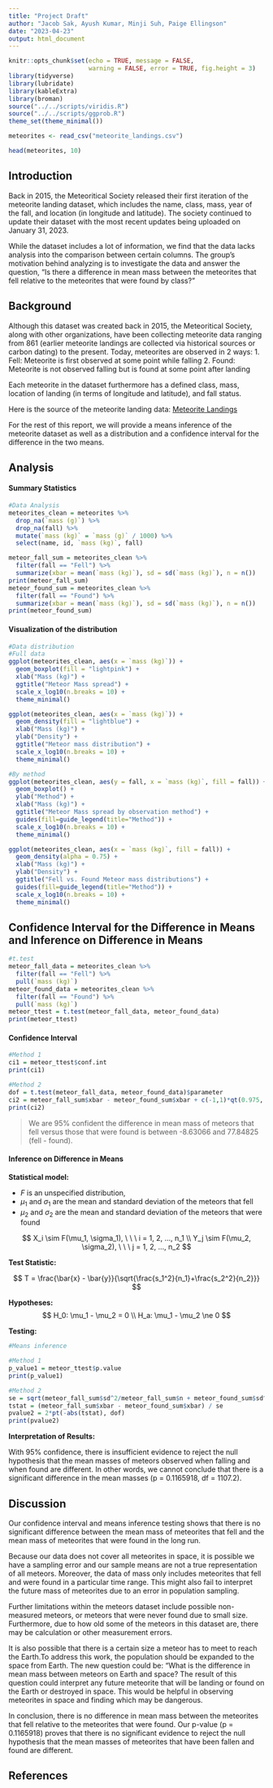 ```yaml
---
title: "Project Draft"
author: "Jacob Sak, Ayush Kumar, Minji Suh, Paige Ellingson"
date: "2023-04-23"
output: html_document
---
```


```r
knitr::opts_chunk$set(echo = TRUE, message = FALSE,
                      warning = FALSE, error = TRUE, fig.height = 3)
library(tidyverse)
library(lubridate)
library(kableExtra)
library(broman)
source("../../scripts/viridis.R")
source("../../scripts/ggprob.R")
theme_set(theme_minimal())
```

```r
meteorites <- read_csv("meteorite_landings.csv")
```

```r
head(meteorites, 10)
```


## Introduction
Back in 2015, the Meteoritical Society released their first iteration of the meteorite landing dataset, which includes the name, class, mass, year of the fall, and location (in longitude and latitude). The society continued to update their dataset with the most recent updates being uploaded on January 31, 2023.

While the dataset includes a lot of information, we find that the data lacks analysis into the comparison between certain columns. The group's motivation behind analyzing is to investigate the data and answer the question, "Is there a difference in mean mass between the meteorites that fell relative to the meteorites that were found by class?"


## Background
Although this dataset was created back in 2015, the Meteoritical Society, along with other organizations, have been collecting meteorite data ranging from 861 (earlier meteorite landings are collected via historical sources or carbon dating) to the present. Today, meteorites are observed in 2 ways:
1. Fell: Meteorite is first observed at some point while falling
2. Found: Meteorite is not observed falling but is found at some point after landing

Each meteorite in the dataset furthermore has a defined class, mass, location of landing (in terms of longitude and latitude), and fall status. 

Here is the source of the meteorite landing data: [Meteorite Landings](https://data.nasa.gov/Space-Science/Meteorite-Landings/gh4g-9sfh)

For the rest of this report, we will provide a means inference of the meteorite dataset as well as a distribution and a confidence interval for the difference in the two means.


## Analysis

#### Summary Statistics
```r
#Data Analysis
meteorites_clean = meteorites %>%
  drop_na(`mass (g)`) %>%
  drop_na(fall) %>%
  mutate(`mass (kg)` = `mass (g)` / 1000) %>%
  select(name, id, `mass (kg)`, fall)

meteor_fall_sum = meteorites_clean %>%
  filter(fall == "Fell") %>%
  summarize(xbar = mean(`mass (kg)`), sd = sd(`mass (kg)`), n = n())
print(meteor_fall_sum)
meteor_found_sum = meteorites_clean %>%
  filter(fall == "Found") %>%
  summarize(xbar = mean(`mass (kg)`), sd = sd(`mass (kg)`), n = n())
print(meteor_found_sum)

```

#### Visualization of the distribution

```r
#Data distribution
#Full data
ggplot(meteorites_clean, aes(x = `mass (kg)`)) +
  geom_boxplot(fill = "lightpink") +
  xlab("Mass (kg)") +
  ggtitle("Meteor Mass spread") +
  scale_x_log10(n.breaks = 10) +
  theme_minimal()
```

```r
ggplot(meteorites_clean, aes(x = `mass (kg)`)) +
  geom_density(fill = "lightblue") +
  xlab("Mass (kg)") +
  ylab("Density") +
  ggtitle("Meteor mass distribution") +
  scale_x_log10(n.breaks = 10) +
  theme_minimal()
```

```r
#By method
ggplot(meteorites_clean, aes(y = fall, x = `mass (kg)`, fill = fall)) +
  geom_boxplot() +
  ylab("Method") +
  xlab("Mass (kg)") +
  ggtitle("Meteor Mass spread by observation method") +
  guides(fill=guide_legend(title="Method")) +
  scale_x_log10(n.breaks = 10) +
  theme_minimal()
```

```r
ggplot(meteorites_clean, aes(x = `mass (kg)`, fill = fall)) +
  geom_density(alpha = 0.75) +
  xlab("Mass (kg)") +
  ylab("Density") +
  ggtitle("Fell vs. Found Meteor mass distributions") +
  guides(fill=guide_legend(title="Method")) +
  scale_x_log10(n.breaks = 10) +
  theme_minimal()
```

## Confidence Interval for the Difference in Means and Inference on Difference in Means

```r
#t.test
meteor_fall_data = meteorites_clean %>%
  filter(fall == "Fell") %>%
  pull(`mass (kg)`)
meteor_found_data = meteorites_clean %>%
  filter(fall == "Found") %>%
  pull(`mass (kg)`)
meteor_ttest = t.test(meteor_fall_data, meteor_found_data)
print(meteor_ttest)
```

#### Confidence Interval
```r
#Method 1
ci1 = meteor_ttest$conf.int
print(ci1)

#Method 2
dof = t.test(meteor_fall_data, meteor_found_data)$parameter
ci2 = meteor_fall_sum$xbar - meteor_found_sum$xbar + c(-1,1)*qt(0.975, dof)*sqrt(meteor_fall_sum$sd^2/meteor_fall_sum$n + meteor_found_sum$sd^2/meteor_found_sum$n)
print(ci2)
```
>We are 95% confident the difference in mean mass of meteors that fell versus those that were found is between -8.63066 and 77.84825 (fell - found).


#### Inference on Difference in Means

**Statistical model:**

  - $F$ is an unspecified distribution, 
  - $\mu_1$ and $\sigma_1$ are the mean and standard deviation of the meteors that fell
  - $\mu_2$ and $\sigma_2$ are the mean and standard deviation of the meteors that were found

$$
X_i \sim F(\mu_1, \sigma_1), \ \ \ i = 1, 2, ..., n_1 \\
Y_j \sim F(\mu_2, \sigma_2), \ \ \ j = 1, 2, ..., n_2
$$

**Test Statistic:**

$$
T = \frac{\bar{x} - \bar{y}}{\sqrt{\frac{s_1^2}{n_1}+\frac{s_2^2}{n_2}}}
$$

**Hypotheses:**
$$
H_0: \mu_1 - \mu_2 = 0 \\
H_a: \mu_1 - \mu_2 \ne 0
$$

**Testing:**

```r
#Means inference

#Method 1
p_value1 = meteor_ttest$p.value
print(p_value1)

#Method 2
se = sqrt(meteor_fall_sum$sd^2/meteor_fall_sum$n + meteor_found_sum$sd^2/meteor_found_sum$n)
tstat = (meteor_fall_sum$xbar - meteor_found_sum$xbar) / se
pvalue2 = 2*pt(-abs(tstat), dof)
print(pvalue2)
```
**Interpretation of Results:**

With 95% confidence, there is insufficient evidence to reject the null hypothesis that the mean masses of meteors observed when falling and when found are different. In other words, we cannot conclude that there is a significant difference in the mean masses (p = 0.1165918, df = 1107.2).


## Discussion
Our confidence interval and means inference testing shows that there is no significant difference between the mean mass of meteorites that fell and the mean mass of meteorites that were found in the long run. 

Because our data does not cover all meteorites in space, it is possible we have a sampling error and our sample means are not a true representation of all meteors. Moreover, the data of mass only includes meteorites that fell and were found in a particular time range. This might also fail to interpret the future mass of meteorites due to an error in population sampling.

Further limitations within the meteors dataset include possible non-measured meteors, or meteors that were never found due to small size. Furthermore, due to how old some of the meteors in this dataset are, there may be calculation or other measurement errors. 

It is also possible that there is a certain size a meteor has to meet to reach the Earth.To address this work, the population should be expanded to the space from Earth. The new question could be: "What is the difference in mean mass between meteors on Earth and space? The result of this question could interpret any future meteorite that will be landing or found on the Earth or destroyed in space. This would be helpful in observing meteorites in space and finding which may be dangerous. 

In conclusion, there is no difference in mean mass between the meteorites that fell relative to the meteorites that were found. Our p-value (p = 0.1165918) proves that there is no significant evidence to reject the null hypothesis that the mean masses of meteorites that have been fallen and found are different.


## References